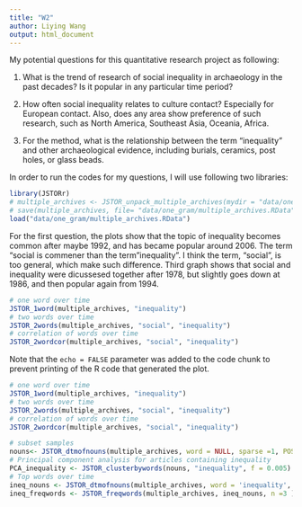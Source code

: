 ```yaml
---
title: "W2"
author: Liying Wang
output: html_document
---
```


My potential questions for this quantitative research project as following:

1. What is the trend of research of social inequality in archaeology in the past decades? Is it popular in any particular time period?

2. How often social inequality relates to culture contact? Especially for European contact. Also, does any area show preference of such research, such as North America, Southeast Asia, Oceania, Africa.    

3. For the method, what is the relationship between the term "inequality" and other archaeological evidence, including burials, ceramics, post holes, or glass beads.

In order to run the codes for my questions, I will use following two libraries: 

```r
library(JSTORr)
# multiple_archives <- JSTOR_unpack_multiple_archives(mydir = "data/one_gram")
# save(multiple_archives, file= "data/one_gram/multiple_archives.RData" )
load("data/one_gram/multiple_archives.RData")
```

For the first question, the plots show that the topic of inequality becomes common after maybe 1992, and has became popular around 2006. The term "social is commener than the term "inequality". I think the term, "social", is too general, which make such difference. Third graph shows that social and inequality were dicussesed together after 1978, but slightly goes down at 1986, and then popular again from 1994.    
```r
# one word over time
JSTOR_1word(multiple_archives, "inequality")
# two words over time
JSTOR_2words(multiple_archives, "social", "inequality")
# correlation of words over time
JSTOR_2wordcor(multiple_archives, "social", "inequality")
```
Note that the `echo = FALSE` parameter was added to the code chunk to prevent printing of the R code that generated the plot.

```r
# one word over time
JSTOR_1word(multiple_archives, "inequality")
# two words over time
JSTOR_2words(multiple_archives, "social", "inequality")
# correlation of words over time
JSTOR_2wordcor(multiple_archives, "social", "inequality")
```

```r
# subset samples
nouns<- JSTOR_dtmofnouns(multiple_archives, word = NULL, sparse =1, POStag = TRUE)
# Principal component analysis for articles containing inequality
PCA_inequality <- JSTOR_clusterbywords(nouns, "inequality", f = 0.005)
# Top words over time
ineq_nouns <- JSTOR_dtmofnouns(multiple_archives, word = 'inequality', sparse =1, POStag = TRUE)
ineq_freqwords <- JSTOR_freqwords(multiple_archives, ineq_nouns, n =3 )
```

